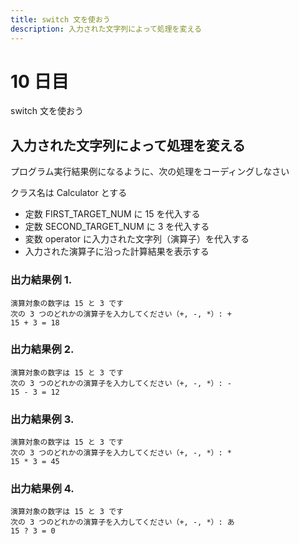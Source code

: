 ```yaml
---
title: switch 文を使おう
description: 入力された文字列によって処理を変える
---
```


# 10 日目

switch 文を使おう

## 入力された文字列によって処理を変える

プログラム実行結果例になるように、次の処理をコーディングしなさい

クラス名は Calculator とする

- 定数 FIRST_TARGET_NUM に 15 を代入する
- 定数 SECOND_TARGET_NUM に 3 を代入する
- 変数 operator に入力された文字列（演算子）を代入する
- 入力された演算子に沿った計算結果を表示する

### 出力結果例 1.

```
演算対象の数字は 15 と 3 です 
次の 3 つのどれかの演算子を入力してください（+, -, *）: +
15 + 3 = 18
```

### 出力結果例 2.

```
演算対象の数字は 15 と 3 です
次の 3 つのどれかの演算子を入力してください（+, -, *）: -
15 - 3 = 12
```

### 出力結果例 3.

```
演算対象の数字は 15 と 3 です 
次の 3 つのどれかの演算子を入力してください（+, -, *）: *
15 * 3 = 45
```

### 出力結果例 4.

```
演算対象の数字は 15 と 3 です 
次の 3 つのどれかの演算子を入力してください（+, -, *）: あ
15 ? 3 = 0
```
